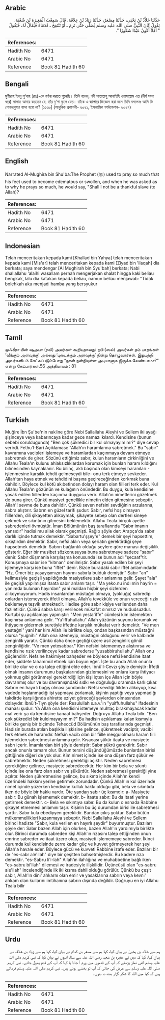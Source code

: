 ## Arabic


<div dir="rtl" lang="ar" style={{fontSize:'larger',backgroundColor:'#f8f9fa',padding:20}}>
حَدَّثَنَا خَلاَّدُ بْنُ يَحْيَى، حَدَّثَنَا مِسْعَرٌ، حَدَّثَنَا زِيَادُ بْنُ عِلاَقَةَ، قَالَ سَمِعْتُ الْمُغِيرَةَ بْنَ شُعْبَةَ، يَقُولُ كَانَ النَّبِيُّ صلى الله عليه وسلم يُصَلِّي حَتَّى تَرِمَ ـ أَوْ تَنْتَفِخَ ـ قَدَمَاهُ فَيُقَالُ لَهُ، فَيَقُولُ ‏ "‏ أَفَلاَ أَكُونُ عَبْدًا شَكُورًا ‏"‏‏.‏
</div>
<div style={{backgroundColor:'#f8f9fa',padding:20, marginBottom: 10}}><table> <thead> <tr> <th>References:</th> <th></th> </tr> </thead> <tbody><tr><td>Hadith No</td><td>6471</td></tr><tr><td>Arabic No</td><td>6471</td></tr><tr><td>Reference</td><td>Book 81 Hadith 60</td></tr></tbody></table></div>

## Bengali


<div dir="ltr" lang="bn" style={{fontSize:'larger',backgroundColor:'#f8f9fa',padding:20}}>
মুগীরাহ ইবনু শু‘বাহ (রাঃ)-কে বর্ণনা করতে শুনেছি। তিনি বলেন, নবী সাল্লাল্লাহু আলাইহি ওয়াসাল্লাম এত (দীর্ঘ সময় ধরে) সালাত আদায় করতেন যে, তাঁর দু’পা ফুলে যেত। তাঁকে এ ব্যাপারে জিজ্ঞেস করা হলে তিনি বললেনঃ আমি কি শোকরগুযার বান্দা হবো না? [১১৩০] (আধুনিক প্রকাশনী- ৬০২১, ইসলামিক ফাউন্ডেশন- ৬০২৭)
</div>
<div style={{backgroundColor:'#f8f9fa',padding:20, marginBottom: 10}}><table> <thead> <tr> <th>References:</th> <th></th> </tr> </thead> <tbody><tr><td>Hadith No</td><td>6471</td></tr><tr><td>Arabic No</td><td>6471</td></tr><tr><td>Reference</td><td>Book 81 Hadith 60</td></tr></tbody></table></div>

## English


<div dir="ltr" lang="en" style={{fontSize:'larger',backgroundColor:'#f8f9fa',padding:20}}>
Narrated Al-Mughira bin Shu'ba:The Prophet (ﷺ) used to pray so much that his feet used to become edematous or swollen, and when he was asked as to why he prays so much, he would say, "Shall I not be a thankful slave (to Allah)?
</div>
<div style={{backgroundColor:'#f8f9fa',padding:20, marginBottom: 10}}><table> <thead> <tr> <th>References:</th> <th></th> </tr> </thead> <tbody><tr><td>Hadith No</td><td>6471</td></tr><tr><td>Arabic No</td><td>6471</td></tr><tr><td>Reference</td><td>Book 81 Hadith 60</td></tr></tbody></table></div>

## Indonesian


<div dir="ltr" lang="id" style={{fontSize:'larger',backgroundColor:'#f8f9fa',padding:20}}>
Telah menceritakan kepada kami [Khallad bin Yahya] telah menceritakan kepada kami [Mis'ar] telah menceritakan kepada kami [Ziyad bin 'Ilaqah] dia berkata; saya mendengar [Al Mughirah bin Syu'bah] berkata; Nabi shallallahu 'alaihi wasallam pernah mengerjakan shalat hingga kaki beliau bengkak, lalu dia katakan kepada beliau, namun beliau menjawab: "Tidak bolehkah aku menjadi hamba yang bersyukur
</div>
<div style={{backgroundColor:'#f8f9fa',padding:20, marginBottom: 10}}><table> <thead> <tr> <th>References:</th> <th></th> </tr> </thead> <tbody><tr><td>Hadith No</td><td>6471</td></tr><tr><td>Arabic No</td><td>6471</td></tr><tr><td>Reference</td><td>Book 81 Hadith 60</td></tr></tbody></table></div>

## Tamil


<div dir="ltr" lang="ta" style={{fontSize:'larger',backgroundColor:'#f8f9fa',padding:20}}>
முஃகீரா பின் ஷுஅபா (ரலி) அவர்கள் கூறியதாவது: நபி (ஸல்) அவர்கள் தம் பாதங்கள் ‘வீங்கும் அளவுக்கு’ அல்லது ‘புடைக்கும் அளவுக்கு’ நின்று தொழுவார்கள். இதுபற்றி அவர்களிடம் கேட்கப்படும்போது “நான் நன்றியுள்ள அடியானாக இருக்க வேண்டாமா?” என்று கேட்பார்கள்.56 அத்தியாயம் : 81
</div>
<div style={{backgroundColor:'#f8f9fa',padding:20, marginBottom: 10}}><table> <thead> <tr> <th>References:</th> <th></th> </tr> </thead> <tbody><tr><td>Hadith No</td><td>6471</td></tr><tr><td>Arabic No</td><td>6471</td></tr><tr><td>Reference</td><td>Book 81 Hadith 60</td></tr></tbody></table></div>

## Turkish


<div dir="ltr" lang="tr" style={{fontSize:'larger',backgroundColor:'#f8f9fa',padding:20}}>
Muğire İbn Şu'be'nin nakline göre Nebi Sallallahu Aleyhi ve Sellem iki ayağı şişinceye veya kabarıncaya kadar gece namazı kılardı. Kendisine (bunun sebebi sorulduğunda) "Ben çok şükredici bir kul olmayayım mı?" diye cevap verirdi. Fethu'l-Bari Açıklaması: "Allah'ın haramlarına sabretmek." Bu "sabır" kavramına vacipleri işlemeye ve haramlardan kaçınmaya devam etmeye sabretmek de girer. Sözünü ettiğimiz sabır, kulun haramların çirkinliğini ve Allahu Teala'ın kulunu ahlaksızlıklardan korumak için bunları haram kıldığını bilmesinden kaynaklanır. Bu bilinç, aklı başında olan kimseyi haramları -işlenmesine karşılık tehdit gelmeseydi bile- onu terk etmeye sevkeder. Allah'tan haya etmek ve tehdidini başına geçireceğinden korkmak buna dahildir. Böylece kul kötü akıbetinden dolayı haram olan fiilleri terk eder. Kul Allahu Teala'ın gözünün ve kulağının önündedir. Bu duygu, kula kendisine yasak edilen fiillerden kaçınma duygusu verir. Allah'ın nimetlerini gözetmek de buna girer. Çünkü masiyet genellikle nimetin elden gitmesine sebeptir. Allah'! sevme de buna dahildir. Çünkü seven nefsini sevdiğinin arzularına, sabra alıştırır. Sabrın en güzel tarifi şudur: Sabır, nefsi hoş olmayan fiillerden, dili şikayetten alıkoymak, şikayete sebep olan dertleri sineye çekmek ve sıkıntının gitmesini beklemektir. Allahu Teala birçok ayette sabredenleri övmüştür. İman Bölümünün baş taraflarında "Sabır imanın yansıdır" hadisi mu allak olarak geçmişti. Rağıb şöyle der: Arapça'da sabır darlık içinde tutmak demektir. "Sabartu'şşey'e" demek bir şeyi hapsettim, sıkıştırdım demektir. Sabır, nefsi aklın veya şeriatın gerektirdiği şeye hapsetmek demektir. Sabrın bağlantılı olduğu şeylere göre manası değişiklik gösterir. Eğer bir musibet sözkonusuysa buna sabretmeye sadece "sabır" denir. Sabır düşmanla karşılaşma konusunda ise bunun adı "şecaat"tir. Konuşmaya sabır ise "kitman" denilmiştir. Sabır yasak edilen bir şeyi işlemeye karşı ise buna "iffet" denir. Bizce buradaki sabır iffet anlamındadır. "Hz. Ömer biz yaşayışımızın hayrını sabırla bulduk demiştir." Sabır "an" kelimesiyle geçişli yapıldığında masiyetlere sabır anlamına gelir. Şayet "ala" ile geçişli yapılmışsa itaata sabır anlamı taşır. "Ma yeko.nu indı min hayrin = yanımda bulunan hayırdan" yani maldan hiçbir şeyi sizlerden alıkoymuyorum. Hadis insanlardan müstağni olmaya, (yokluğa) sabredip onlardan istemeyerek iffetli olmaya, Allah'a tevekküle ve onun vereceği rızkı beklemeye teşvik etmektedir. Hadise göre sabır kişiye verilenden daha faziletlidir. Çünkü sabra karşı verilecek mükafat sınırsız ve hududsuzdur. Kurtubi şu açıklamayı yapmıştır: "Men yesta'iffe" cümlesi kim istemekten kaçınırsa anlamına gelir. "Yu'iffuhullahu" Allah yüzünün suyunu korumak ve ihtiyacını gidermek suretiyle iffetine karşılık mükafat verir demektir. "Ve men yestağni" yani her kim Allah ile birlikte olup, ondan başkasından müstağni olursa "yuğnihi" Allah ona istemeyip, müstağni olduğunu verir ve kalbinde zenginlik yaratır. Çünkü daha önce geçtiği üzere asıl zenginlik gönül zenginliğidir. "Ve men yetesabbar." Kim nefsini istememeye alıştırırsa ve kendisine rızık verilinceye kadar sabrederse "yusabbiruhullahu" Allah onu güçlendirir. Nefsine hakimiyet bahşeder ve böylece nefsi kendisine itaat eder, şiddete tahammül etmek için boyun eğer. İşte bu anda Allah onunla birlikte olur ve o da talep ettiğini elde eder. İbnü'l-Cevzı şöyle demiştir: İffetli olmak insanın durumunu başkalarından gizlemesini ve onlara karşı ihtiyacı yokmuş gibi görünmeyi gerektirdiği için kişi içten içe Allah için böyle davranmış olur ve bu davranışındaki sıdkı ve doğruluğu oranında karlı çıkar. Sabrın en hayırlı bağış olması şundandır: Nefsi sevdiği fiilden alıkoyup, kısa vadede hoşlanmadığı işi yapmaya zorlamak, kişinin yaptığı veya yapmadığı takdirde karşılığında ahirette eziyet göreceği şeylerden olmasından dolayıdır. İbnü't-Tıyn şöyle der: Resulullah s.a.v.'in "yuiffuhullahu" ifadesinin manası şudur: Ya Allah ona kendisini istemeye muhtaç bırakmayacak kadar mal verir ya da kendisine kanaat bahşeder. Doğruyu Allahu Teala bilir. "Ben çok şükredici bir kulolmayayım mı?" Bu hadisin açıklaması kalan kısmıyla birlikte geniş bir biçimde Teheccüd Bölümünün baş taraflarında geçmişti. Hadisin burada atılan başlıkla ilişkisine gelince, şükretmek vaciptir, vacibi terk etmek de haramdır. Nefsin vacib olan bir fiille meşgulolması haram fiili işlemekten sabretmesi anlamına gelir. Kısacası şükür itaata ve masiyete sabrı içerir. İmamlardan biri şöyle demiştir: Sabır şükrü gerektirir. Sabır ancak onunla tamam olur. Bunun tersini düşündüğümüzde bunlardan birisi gittiğinde diğeri de yok olur. Kim nimet içinde ise ona düşen farz şükür ve sabretmektir. Neden şükretmesi gerektiği açıktır. Neden sabretmesi gerektiğine gelince, masiyete sabredecektir. Her kim bir bela ve sıkıntı içinde ise ona farz olan sabır ve şükürdür. Neden sabretmesi gerektiği yine açıktır. Neden şükretmesine gelince, bu sıkıntı içinde Allah'ın kendi üzerindeki hakkını yerine getirmek zorundadır. Çünkü Allah'ın kul üzerinde nimet içinde yüzerken kendisine kulluk hakkı olduğu gibi, bela ve sıkıntıda iken de böyle bir hakkı vardır. Öte yandan sabır üç kısımdır: a- Masiyete sabır: Bu günah işlememek demektir. b- İtaate sabır: Bu da itaati yerine getirmek demektir. c- Bela ve sıkıntıya sabır. Bu da kulun o esnada Rabbine şikayet etmemesi anlamını taşır. Kişinin bu üç durumdan birisi ile sabretmesi şarttır. Sabır kula ebediyyen gereklidir. Bundan çıkış yoktur. Sabır bütün mükemmellikleri kazanmaya sebeptir. Nebi Sallallahu Aleyhi ve Sellem birinci hadiste "Sabır, kula verilen en hayırlı şeydir" buyurmuştur. Bazıları şöyle der: Sabır bazen Allah için olurken, bazen Allah'ın yardımıyla birlikte olur. Birinci durumda sabreden kişi Allah'ın rızasını talep ettiğinden onun emrine sabreder ve itaat üzere olup, masiyeti işlememeye sabreder. İkinci durumda kul kendisinde zerre kadar güç ve kuvvet görmeyerek her şeyi Allah'a havale eder. Böylece gücü ve kuvveti Rabbine izafe eder. Bazıları bir de "es-sabr ale'llah" diye bir çeşitten bahsetmişlerdir. Bu kadere rıza demektir. "es-Sabru li'l-lah" Allah'ın ilahlığına ve muhabbetine bağlı iken "es-sabru bi'llah" dilemesi ve iradesiyle ilişkilidir. Üçüncüsü olan "es-sabru ale'llah" incelendiğinde ilk iki kısma dahil olduğu görülür. Çünkü bu çeşit sabır, Allah'ın dini' ahkarnı olan emir ve yasaklarına sabrın veya kevni' ahkam olan kullarını imtihanına sabrın dışında değildir. Doğruyu en iyi Allahu Teala bilir
</div>
<div style={{backgroundColor:'#f8f9fa',padding:20, marginBottom: 10}}><table> <thead> <tr> <th>References:</th> <th></th> </tr> </thead> <tbody><tr><td>Hadith No</td><td>6471</td></tr><tr><td>Arabic No</td><td>6471</td></tr><tr><td>Reference</td><td>Book 81 Hadith 60</td></tr></tbody></table></div>

## Urdu


<div dir="rtl" lang="ur" style={{fontSize:'larger',backgroundColor:'#f8f9fa',padding:20}}>
ہم سے خلاد بن یحییٰ نے بیان کیا، کہا ہم سے مسعر بن کدام نے بیان کیا، کہا ہم سے زیاد بن علاقہ نے بیان کیا، کہا کہ میں نے مغیرہ بن شعبہ رضی اللہ عنہ سے سنا، انہوں نے بیان کیا کہ نبی کریم صلی اللہ علیہ وسلم اتنی نماز پڑھتے کہ آپ کے قدموں میں ورم آ جاتا یا کہا کہ آپ کے قدم پھول جاتے۔ نبی کریم صلی اللہ علیہ وسلم سے عرض کی جاتی کہ آپ تو بخشے ہوئے ہیں۔ نبی کریم صلی اللہ علیہ وسلم فرماتے ہیں کہ کیا میں اللہ کا شکر گزار بندہ نہ بنوں۔
</div>
<div style={{backgroundColor:'#f8f9fa',padding:20, marginBottom: 10}}><table> <thead> <tr> <th>References:</th> <th></th> </tr> </thead> <tbody><tr><td>Hadith No</td><td>6471</td></tr><tr><td>Arabic No</td><td>6471</td></tr><tr><td>Reference</td><td>Book 81 Hadith 60</td></tr></tbody></table></div>
